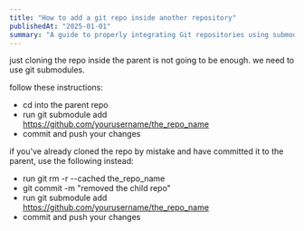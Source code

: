```yaml
---
title: "How to add a git repo inside another repository"
publishedAt: "2025-01-01"
summary: "A guide to properly integrating Git repositories using submodules, including cleanup steps for direct clones"
---
```


just cloning the repo inside the parent is not going to be enough. we need to use git submodules.

follow these instructions:

- cd into the parent repo
- run git submodule add https://github.com/yourusername/the_repo_name
- commit and push your changes

if you've already cloned the repo by mistake and have committed it to the parent, use the following instead:

- run git rm -r --cached the_repo_name
- git commit -m "removed the child repo"
- run git submodule add https://github.com/yourusername/the_repo_name
- commit and push your changes
